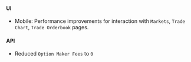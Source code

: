 #### UI 
* Mobile: Performance improvements for interaction with `Markets`, `Trade Chart`, `Trade Orderbook` pages.

#### API
* Reduced `Option Maker Fees` to `0`
